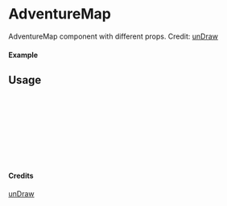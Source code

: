 
<Meta of={AdventureMap} title="unDraw/AdventureMap" />

# AdventureMap

AdventureMap component with different props.
Credit: [unDraw](https://undraw.co/illustrations)

#### Example

<Canvas of={AdventureMap.Primary} />

## Usage

```ts
import { AdventureMap } from "yadl-ui";

const Example = () => {
  return (
      <AdventureMap />
  );
};

export default Example;
```

#### Credits
[unDraw](https://undraw.co/illustrations)
